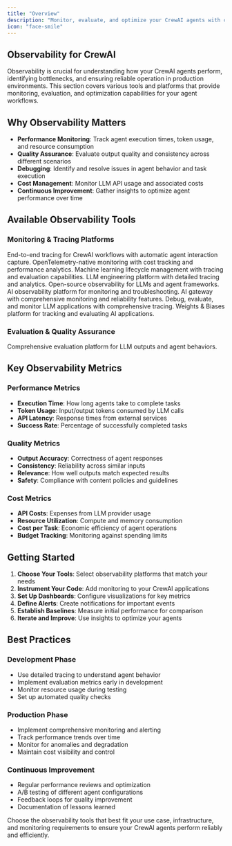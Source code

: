 ```yaml
---
title: "Overview"
description: "Monitor, evaluate, and optimize your CrewAI agents with comprehensive observability tools"
icon: "face-smile"
---
```


## Observability for CrewAI

Observability is crucial for understanding how your CrewAI agents perform, identifying bottlenecks, and ensuring reliable operation in production environments. This section covers various tools and platforms that provide monitoring, evaluation, and optimization capabilities for your agent workflows.

## Why Observability Matters

- **Performance Monitoring**: Track agent execution times, token usage, and resource consumption
- **Quality Assurance**: Evaluate output quality and consistency across different scenarios
- **Debugging**: Identify and resolve issues in agent behavior and task execution
- **Cost Management**: Monitor LLM API usage and associated costs
- **Continuous Improvement**: Gather insights to optimize agent performance over time

## Available Observability Tools

### Monitoring & Tracing Platforms

<CardGroup cols={2}>

  <Card title="LangDB" icon="database" href="/en/observability/langdb">
    End-to-end tracing for CrewAI workflows with automatic agent interaction capture.
  </Card>

  <Card title="OpenLIT" icon="magnifying-glass-chart" href="/en/observability/openlit">
    OpenTelemetry-native monitoring with cost tracking and performance analytics.
  </Card>

  <Card title="MLflow" icon="bars-staggered" href="/en/observability/mlflow">
    Machine learning lifecycle management with tracing and evaluation capabilities.
  </Card>

  <Card title="Langfuse" icon="link" href="/en/observability/langfuse">
    LLM engineering platform with detailed tracing and analytics.
  </Card>

  <Card title="Langtrace" icon="chart-line" href="/en/observability/langtrace">
    Open-source observability for LLMs and agent frameworks.
  </Card>

  <Card title="Arize Phoenix" icon="meteor" href="/en/observability/arize-phoenix">
    AI observability platform for monitoring and troubleshooting.
  </Card>

  <Card title="Portkey" icon="key" href="/en/observability/portkey">
    AI gateway with comprehensive monitoring and reliability features.
  </Card>

  <Card title="Opik" icon="meteor" href="/en/observability/opik">
    Debug, evaluate, and monitor LLM applications with comprehensive tracing.
  </Card>

  <Card title="Weave" icon="network-wired" href="/en/observability/weave">
    Weights & Biases platform for tracking and evaluating AI applications.
  </Card>
</CardGroup>

### Evaluation & Quality Assurance

<CardGroup cols={2}>
  <Card title="Patronus AI" icon="shield-check" href="/en/observability/patronus-evaluation">
    Comprehensive evaluation platform for LLM outputs and agent behaviors.
  </Card>
</CardGroup>

## Key Observability Metrics

### Performance Metrics
- **Execution Time**: How long agents take to complete tasks
- **Token Usage**: Input/output tokens consumed by LLM calls
- **API Latency**: Response times from external services
- **Success Rate**: Percentage of successfully completed tasks

### Quality Metrics
- **Output Accuracy**: Correctness of agent responses
- **Consistency**: Reliability across similar inputs
- **Relevance**: How well outputs match expected results
- **Safety**: Compliance with content policies and guidelines

### Cost Metrics
- **API Costs**: Expenses from LLM provider usage
- **Resource Utilization**: Compute and memory consumption
- **Cost per Task**: Economic efficiency of agent operations
- **Budget Tracking**: Monitoring against spending limits

## Getting Started

1. **Choose Your Tools**: Select observability platforms that match your needs
2. **Instrument Your Code**: Add monitoring to your CrewAI applications
3. **Set Up Dashboards**: Configure visualizations for key metrics
4. **Define Alerts**: Create notifications for important events
5. **Establish Baselines**: Measure initial performance for comparison
6. **Iterate and Improve**: Use insights to optimize your agents

## Best Practices

### Development Phase
- Use detailed tracing to understand agent behavior
- Implement evaluation metrics early in development
- Monitor resource usage during testing
- Set up automated quality checks

### Production Phase
- Implement comprehensive monitoring and alerting
- Track performance trends over time
- Monitor for anomalies and degradation
- Maintain cost visibility and control

### Continuous Improvement
- Regular performance reviews and optimization
- A/B testing of different agent configurations
- Feedback loops for quality improvement
- Documentation of lessons learned

Choose the observability tools that best fit your use case, infrastructure, and monitoring requirements to ensure your CrewAI agents perform reliably and efficiently.
